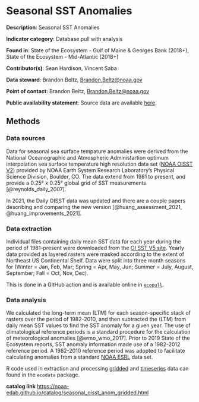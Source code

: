 # Seasonal SST Anomalies {#seasonal_oisst_anom_gridded}

**Description**: Seasonal SST Anomalies

**Indicator category**: Database pull with analysis

**Found in**: State of the Ecosystem - Gulf of Maine & Georges Bank (2018+), State of the Ecosystem - Mid-Atlantic (2018+)

**Contributor(s)**: Sean Hardison, Vincent Saba
  
**Data steward**: Brandon Beltz, <Brandon.Beltz@noaa.gov>
  
**Point of contact**: Brandon Beltz, <Brandon.Beltz@noaa.gov>
  
**Public availability statement**: Source data are available [here](https://www.esrl.noaa.gov/psd/data/gridded/data.noaa.oisst.v2.highres.html).


## Methods

### Data sources
Data for seasonal sea surface tempature anomalies were derived from the National Oceanographic and Atmospheric Administartion optimum interpolation sea surface temperature high resolution data set ([NOAA OISST V2](https://www.esrl.noaa.gov/psd/data/gridded/data.noaa.oisst.v2.highres.html)) provided by NOAA Earth System Research Laboratory's Physical Science Division, Boulder, CO. The data extend from 1981 to present, and provide a 0.25&deg; x 0.25&deg; global grid of SST measurements [@reynolds_daily_2007]. 


In 2021, the Daily OISST data was updated and there are a couple papers describing and comparing the new version [@huang_assessment_2021, @huang_improvements_2021]. 


### Data extraction 

Individual files containing daily mean SST data for each year during the period of 1981-present were downloaded from the [OI SST V5 site](https://www.esrl.noaa.gov/psd/data/gridded/data.noaa.oisst.v2.highres.html). Yearly data provided as layered rasters were masked according to the extent of Northeast US Continental Shelf. Data were split into three month seasons for (Winter = Jan, Feb, Mar; Spring = Apr, May, Jun; Summer = July, August, September; Fall = Oct, Nov, Dec).  

This is done in a GitHub action and is available online in [`ecopull`](https://github.com/kimberly-bastille/ecopull/actions). 

### Data analysis
We calculated the long-term mean (LTM) for each season-specific stack of rasters over the period of 1982-2010, and then subtracted the (LTM) from daily mean SST values to find the SST anomaly for a given year. The use of climatological reference periods is a standard procedure for the calculation of meteorological anomalies [@wmo_wmo_2017]. Prior to 2019 State of the Ecosystem reports, SST anomaly information made use of a 1982-2012 reference period. A 1982-2010 reference period was adopted to facilitate calculating anomalies from a standard [NOAA ESRL](https://www.esrl.noaa.gov/psd/data/gridded/data.noaa.oisst.v2.highres.html) data set.

R code used in extraction and processing [gridded](https://github.com/NOAA-EDAB/ecodata/blob/master/data-raw/get_seasonal_oisst_anom_gridded.R)  and [timeseries](https://github.com/NOAA-EDAB/ecodata/blob/master/data-raw/get_seasonal_oisst_anom.R)  data can found in the `ecodata` package.

**catalog link**
<https://noaa-edab.github.io/catalog/seasonal_oisst_anom_gridded.html>
